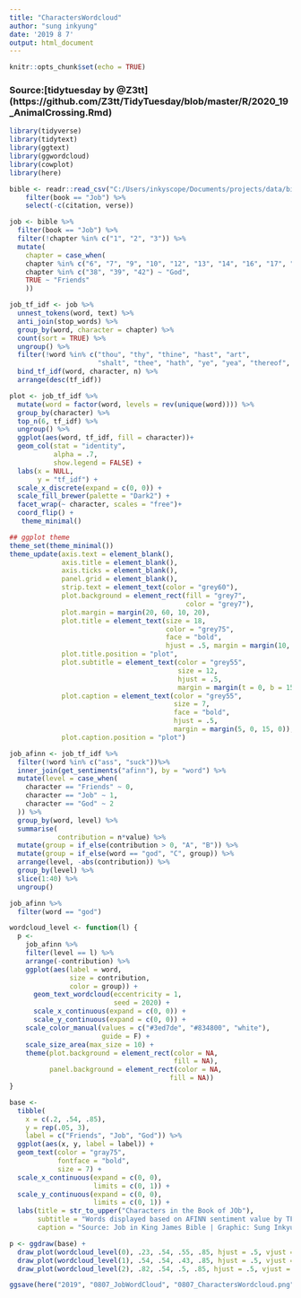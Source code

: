```yaml
---
title: "CharactersWordcloud"
author: "sung inkyung"
date: '2019 8 7'
output: html_document
---
```


```r
knitr::opts_chunk$set(echo = TRUE)
```
### Source:[tidytuesday by @Z3tt] (https://github.com/Z3tt/TidyTuesday/blob/master/R/2020_19_AnimalCrossing.Rmd)
```r
library(tidyverse)
library(tidytext)
library(ggtext)
library(ggwordcloud)
library(cowplot)
library(here)

```

```r
bible <- readr::read_csv("C:/Users/inkyscope/Documents/projects/data/bible_kjv_new.csv") %>% 
    filter(book == "Job") %>% 
    select(-c(citation, verse)) 
```


```r
job <- bible %>%
  filter(book == "Job") %>%
  filter(!chapter %in% c("1", "2", "3")) %>% 
  mutate(
    chapter = case_when(
    chapter %in% c("6", "7", "9", "10", "12", "13", "14", "16", "17", "19", "21", "23", "24", "26", "27", "28", "29", "30", "31", "40", "41") ~ "Job",
    chapter %in% c("38", "39", "42") ~ "God",
    TRUE ~ "Friends"
    )) 

job_tf_idf <- job %>%
  unnest_tokens(word, text) %>%
  anti_join(stop_words) %>%
  group_by(word, character = chapter) %>%
  count(sort = TRUE) %>% 
  ungroup() %>% 
  filter(!word %in% c("thou", "thy", "thine", "hast", "art",
                      "shalt", "thee", "hath", "ye", "yea", "thereof", "canst", "ha")) %>% 
  bind_tf_idf(word, character, n) %>% 
  arrange(desc(tf_idf)) 

```


```r
plot <- job_tf_idf %>% 
  mutate(word = factor(word, levels = rev(unique(word)))) %>% 
  group_by(character) %>% 
  top_n(6, tf_idf) %>% 
  ungroup() %>% 
  ggplot(aes(word, tf_idf, fill = character))+
  geom_col(stat = "identity",
           alpha = .7,
           show.legend = FALSE) +
  labs(x = NULL,
       y = "tf_idf") +
  scale_x_discrete(expand = c(0, 0)) +
  scale_fill_brewer(palette = "Dark2") +
  facet_wrap(~ character, scales = "free")+
  coord_flip() +
   theme_minimal()
```

```r
## ggplot theme
theme_set(theme_minimal())
theme_update(axis.text = element_blank(),
             axis.title = element_blank(),
             axis.ticks = element_blank(),
             panel.grid = element_blank(),
             strip.text = element_text(color = "grey60"),
             plot.background = element_rect(fill = "grey7", 
                                            color = "grey7"),
             plot.margin = margin(20, 60, 10, 20),
             plot.title = element_text(size = 18, 
                                       color = "grey75", 
                                       face = "bold", 
                                       hjust = .5, margin = margin(10, 0, 5, 0)),
             plot.title.position = "plot",
             plot.subtitle = element_text(color = "grey55", 
                                          size = 12,
                                          hjust = .5, 
                                          margin = margin(t = 0, b = 15)),
             plot.caption = element_text(color = "grey55", 
                                         size = 7, 
                                         face = "bold",
                                         hjust = .5, 
                                         margin = margin(5, 0, 15, 0)),
             plot.caption.position = "plot")
```

```r
job_afinn <- job_tf_idf %>% 
  filter(!word %in% c("ass", "suck"))%>%
  inner_join(get_sentiments("afinn"), by = "word") %>% 
  mutate(level = case_when(
    character == "Friends" ~ 0,
    character == "Job" ~ 1,
    character == "God" ~ 2
  )) %>% 
  group_by(word, level) %>% 
  summarise(
            contribution = n*value) %>% 
  mutate(group = if_else(contribution > 0, "A", "B")) %>% 
  mutate(group = if_else(word == "god", "C", group)) %>% 
  arrange(level, -abs(contribution)) %>% 
  group_by(level) %>% 
  slice(1:40) %>% 
  ungroup() 

job_afinn %>% 
  filter(word == "god")
```

```r
wordcloud_level <- function(l) {
  p <-
    job_afinn %>% 
    filter(level == l) %>%
    arrange(-contribution) %>% 
    ggplot(aes(label = word, 
               size = contribution, 
               color = group)) +
      geom_text_wordcloud(eccentricity = 1,
                          seed = 2020) +
      scale_x_continuous(expand = c(0, 0)) +
      scale_y_continuous(expand = c(0, 0)) +
    scale_color_manual(values = c("#3ed7de", "#834800", "white"),
                       guide = F) +
    scale_size_area(max_size = 10) +
    theme(plot.background = element_rect(color = NA,
                                         fill = NA),
          panel.background = element_rect(color = NA,
                                        fill = NA))
}

base <- 
  tibble(
    x = c(.2, .54, .85),
    y = rep(.05, 3),
    label = c("Friends", "Job", "God")) %>% 
  ggplot(aes(x, y, label = label)) +
  geom_text(color = "gray75",
            fontface = "bold",
            size = 7) +
  scale_x_continuous(expand = c(0, 0),
                     limits = c(0, 1)) +
  scale_y_continuous(expand = c(0, 0),
                     limits = c(0, 1)) +
  labs(title = str_to_upper("Characters in the Book of JOb"),
       subtitle = "Words displayed based on AFINN sentiment value by TF_IDF,\nwhich is intended to measure how important a word is to each character. ",
       caption = "Source: Job in King James Bible | Graphic: Sung Inkyung")

p <- ggdraw(base) +
  draw_plot(wordcloud_level(0), .23, .54, .55, .85, hjust = .5, vjust = .5) +
  draw_plot(wordcloud_level(1), .54, .54, .43, .85, hjust = .5, vjust = .5) +
  draw_plot(wordcloud_level(2), .82, .54, .5, .85, hjust = .5, vjust = .5)

ggsave(here("2019", "0807_JobWordCloud", "0807_CharactersWordcloud.png"), width = 26, height = 15, units = "cm")
  
```

